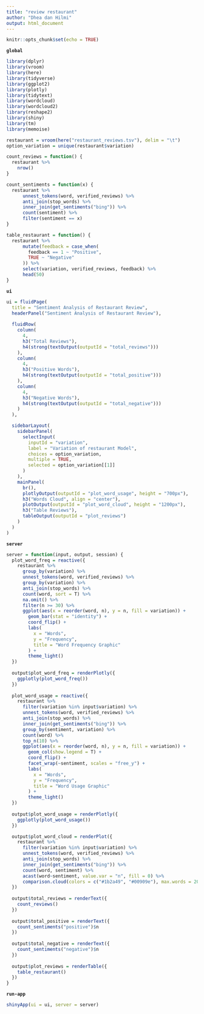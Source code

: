 ```yaml
---
title: "review restaurant"
author: "Dhea dan Hilmi"
output: html_document
---
```


```r
knitr::opts_chunk$set(echo = TRUE)
```

**`global`**
```r
library(dplyr)
library(vroom)
library(here)
library(tidyverse)
library(ggplot2)
library(plotly)
library(tidytext)
library(wordcloud)
library(wordcloud2)
library(reshape2)
library(shiny)
library(tm)
library(memoise)

restaurant = vroom(here("restaurant_reviews.tsv"), delim = "\t")
option_variation = unique(restaurant$variation)

count_reviews = function() {
  restaurant %>%
    nrow()
}

count_sentiments = function(x) {
  restaurant %>%
      unnest_tokens(word, verified_reviews) %>%
      anti_join(stop_words) %>%
      inner_join(get_sentiments("bing")) %>%
      count(sentiment) %>%
      filter(sentiment == x)
}

table_restaurant = function() {
  restaurant %>%
      mutate(feedback = case_when(
        feedback == 1 ~ "Positive",
        TRUE ~ "Negative"
      )) %>%
      select(variation, verified_reviews, feedback) %>%
      head(50)
}
```

**`ui`**
```r
ui = fluidPage(
  title = "Sentiment Analysis of Restaurant Review",
  headerPanel("Sentiment Analysis of Restaurant Review"),
  
  fluidRow(
    column(
      4,
      h3("Total Reviews"),
      h4(strong(textOutput(outputId = "total_reviews")))
    ),
    column(
      4,
      h3("Positive Words"),
      h4(strong(textOutput(outputId = "total_positive")))
    ),
    column(
      4,
      h3("Negative Words"),
      h4(strong(textOutput(outputId = "total_negative")))
    )
  ),

  sidebarLayout(
    sidebarPanel(
      selectInput(
        inputId = "variation",
        label = "Variation of restaurant Model",
        choices = option_variation,
        multiple = TRUE,
        selected = option_variation[[1]]
      )
    ),
    mainPanel(
      br(),
      plotlyOutput(outputId = "plot_word_usage", height = "700px"),
      h3("Words Cloud", align = "center"),
      plotOutput(outputId = "plot_word_cloud", height = "1200px"),
      h3("Table Reviews"),
      tableOutput(outputId = "plot_reviews")
    )
  )
)
```

**`server`**
```r
server = function(input, output, session) {
  plot_word_freq = reactive({
    restaurant %>% 
      group_by(variation) %>%
      unnest_tokens(word, verified_reviews) %>%
      group_by(variation) %>%
      anti_join(stop_words) %>%
      count(word, sort = T) %>%
      na.omit() %>%
      filter(n >= 30) %>%
      ggplot(aes(x = reorder(word, n), y = n, fill = variation)) +
        geom_bar(stat = "identity") +
        coord_flip() +
        labs(
          x = "Words",
          y = "Frequency",
          title = "Word Frequency Graphic"
        ) +
        theme_light()
  })
  
  output$plot_word_freq = renderPlotly({
    ggplotly(plot_word_freq())
  })
  
  plot_word_usage = reactive({
    restaurant %>%
      filter(variation %in% input$variation) %>%
      unnest_tokens(word, verified_reviews) %>%
      anti_join(stop_words) %>%
      inner_join(get_sentiments("bing")) %>%
      group_by(sentiment, variation) %>%
      count(word) %>%
      top_n(10) %>%
      ggplot(aes(x = reorder(word, n), y = n, fill = variation)) +
        geom_col(show.legend = T) +
        coord_flip() +
        facet_wrap(~sentiment, scales = "free_y") +
        labs(
          x = "Words",
          y = "Frequency",
          title = "Word Usage Graphic"
        ) +
        theme_light()
  })
  
  output$plot_word_usage = renderPlotly({
    ggplotly(plot_word_usage())
  })

  output$plot_word_cloud = renderPlot({
    restaurant %>%
      filter(variation %in% input$variation) %>%
      unnest_tokens(word, verified_reviews) %>%
      anti_join(stop_words) %>%
      inner_join(get_sentiments("bing")) %>%
      count(word, sentiment) %>% 
      acast(word~sentiment, value.var = "n", fill = 0) %>% 
      comparison.cloud(colors = c("#1b2a49", "#00909e"), max.words = 200, scale = c(4,1))
  })
  
  output$total_reviews = renderText({
    count_reviews()
  })
  
  output$total_positive = renderText({
    count_sentiments("positive")$n
  })
  
  output$total_negative = renderText({
    count_sentiments("negative")$n
  })
  
  output$plot_reviews = renderTable({
    table_restaurant()
  })
}
```

**`run-app`**
```r
shinyApp(ui = ui, server = server)
```

